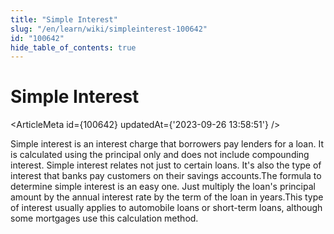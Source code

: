 ```yaml
---
title: "Simple Interest"
slug: "/en/learn/wiki/simpleinterest-100642"
id: "100642"
hide_table_of_contents: true
---
```



# Simple Interest

<ArticleMeta id={100642} updatedAt={'2023-09-26 13:58:51'} />
<div className='border-solid border-b border-t-0 my-4 border-[var(--ifm-color-gray-300)]' />

Simple interest is an interest charge that borrowers pay lenders for a loan. It is calculated using the principal only and does not include compounding interest. Simple interest relates not just to certain loans. It's also the type of interest that banks pay customers on their savings accounts.The formula to determine simple interest is an easy one. Just multiply the loan's principal amount by the annual interest rate by the term of the loan in years.This type of interest usually applies to automobile loans or short-term loans, although some mortgages use this calculation method.
